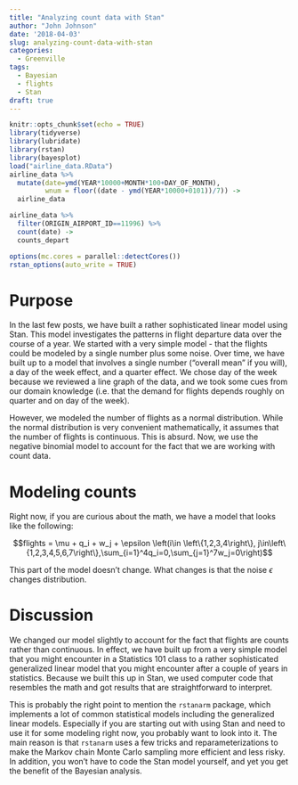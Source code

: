 ```yaml
---
title: "Analyzing count data with Stan"
author: "John Johnson"
date: '2018-04-03'
slug: analyzing-count-data-with-stan
categories:
  - Greenville
tags:
  - Bayesian
  - flights
  - Stan
draft: true
---
```


```r
knitr::opts_chunk$set(echo = TRUE)
library(tidyverse)
library(lubridate)
library(rstan)
library(bayesplot)
load("airline_data.RData")
airline_data %>% 
  mutate(date=ymd(YEAR*10000+MONTH*100+DAY_OF_MONTH),
         wnum = floor((date - ymd(YEAR*10000+0101))/7)) -> 
  airline_data

airline_data %>% 
  filter(ORIGIN_AIRPORT_ID==11996) %>% 
  count(date) -> 
  counts_depart
```

```r
options(mc.cores = parallel::detectCores())
rstan_options(auto_write = TRUE)
```

# Purpose

In the last few posts, we have built a rather sophisticated linear model using Stan. This model investigates the patterns in flight departure data over the course of a year. We started with a very simple model - that the flights could be modeled by a single number plus some noise. Over time, we have built up to a model that involves a single number ("overall mean" if you will), a day of the week effect, and a quarter effect. We chose day of the week because we reviewed a line graph of the data, and we took some cues from our domain knowledge (i.e. that the demand for flights depends roughly on quarter and on day of the week).

However, we modeled the number of flights as a normal distribution. While the normal distribution is very convenient mathematically, it assumes that the number of flights is continuous. This is absurd. Now, we use the negative binomial model to account for the fact that we are working with count data.

<!--more-->

# Modeling counts

Right now, if you are curious about the math, we have a model that looks like the following:

$$flights = \mu + q_i + w_j + \epsilon \left(i\in \left\{1,2,3,4\right\}, j\in\left\{1,2,3,4,5,6,7\right\},\sum_{i=1}^4q_i=0,\sum_{j=1}^7w_j=0\right)$$

This part of the model doesn't change. What changes is that the noise $\epsilon$ changes distribution. 

<!--START HERE-->

# Discussion

We changed our model slightly to account for the fact that flights are counts rather than continuous. In effect, we have built up from a very simple model that you might encounter in a Statistics 101 class to a rather sophisticated generalized linear model that you might encounter after a couple of years in statistics. Because we built this up in Stan, we used computer code that resembles the math and got results that are straightforward to interpret.

This is probably the right point to mention the `rstanarm` package, which implements a lot of common statistical models including the generalized linear models. Especially if you are starting out with using Stan and need to use it for some modeling right now, you probably want to look into it. The main reason is that `rstanarm` uses a few tricks and reparameterizations to make the Markov chain Monte Carlo sampling more efficient and less risky. In addition, you won't have to code the Stan model yourself, and yet you get the benefit of the Bayesian analysis.